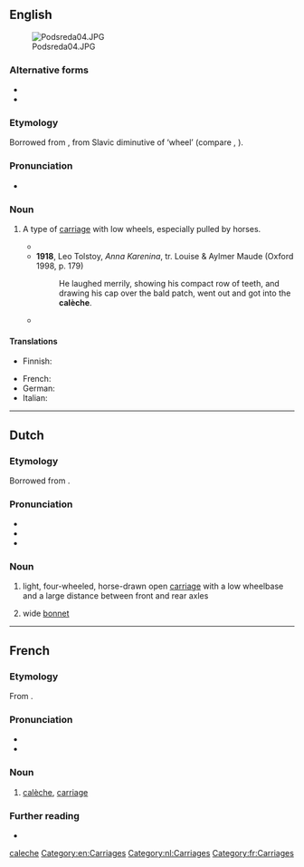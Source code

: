 {{also|caleche}}
==English==
[[File:Podsreda04.JPG|thumb]]

===Alternative forms===
* {{alter|en|calash}}
* {{alter|en|caleche}}

===Etymology===
Borrowed from {{bor|en|fr|calèche}}, from Slavic diminutive of ‘wheel’ (compare {{cog|ru|коляска}}, {{cog|pl|kołasa}}).

===Pronunciation===
* {{IPA|en|/kəˈlɛʃ/}}

===Noun===
{{en-noun}}

# A type of [[carriage]] with low wheels, especially pulled by horses.
#: {{cot|en|berlin|landau}}
#* {{quote-book|en|year=1834|author={{w|Letitia Elizabeth Landon}}|title=Francesca Carrara|volume=1|page=251|text=Francesca promised, and the Queen advancing towards the '''calèche''', hastily followed her. The carriage drove off; though not till Anne had given Voiture a most gracious smile, and bid him remember the verses.}}
#* '''1918''', Leo Tolstoy, ''Anna Karenina'', tr. Louise & Aylmer Maude (Oxford 1998, p. 179)
#*: He laughed merrily, showing his compact row of teeth, and drawing his cap over the bald patch, went out and got into the '''calèche'''.
#* {{quote-book
|en
|year=1927
|author=Emma Orczy
|authorlink=Emma Orczy
|title=Sir Percy Hits Back
|url=http://www.gutenberg.net.au/ebooks06/0602731h.html
|passage=All that she knew--and this was comforting--was that soon they would all be starting for home: not in a crowded, jostling old coche, but in a '''calèche'''. What a wonderful man Bibi was: so grand and powerful and rich, that he had a '''calèche''' of his own and could come and go as he pleased.}}

====Translations====
{{trans-top|type of carriage}}
* Finnish: {{t+|fi|kiesit|p}}
{{trans-mid}}
* French: {{t+|fr|calèche|f}}
* German: {{t+|de|Kalesche|f}}
* Italian: {{t+|it|calesse|f}}
{{trans-bottom}}

[[Category:English terms spelled with È|caleche]]
[[Category:en:Carriages]]

----

==Dutch==

===Etymology===
Borrowed from {{bor|nl|fr|calèche}}.

===Pronunciation===
* {{IPA|nl|/kaːˈlɛʃ/}}
* {{audio|nl|Nl-calèche.ogg|Audio}}
* {{hyphenation|nl|ca|lè|che}}

===Noun===
{{nl-noun|f|-s|-}}

# light, four-wheeled, horse-drawn open [[carriage]] with a low wheelbase and a large distance between front and rear axles
# {{lb|nl|historical}} wide [[bonnet]]

[[Category:nl:Carriages]]

----

==French==

===Etymology===
From {{der|fr|sla}}.

===Pronunciation===
* {{fr-IPA}}
* {{audio|fr|Fr-calèche.ogg|audio}}

===Noun===
{{fr-noun|f}}

# [[#English|calèche]], [[carriage]]

===Further reading===
* {{R:TLFi}}

[[Category:fr:Carriages]]